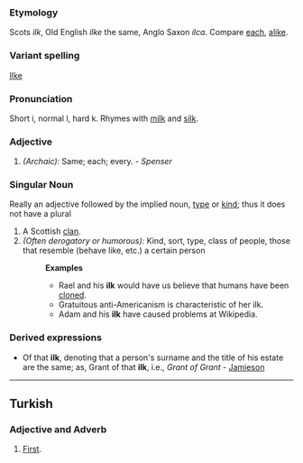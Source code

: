 ===Etymology===
Scots ''ilk'', Old English ''ilke'' the same, Anglo Saxon ''ilca''. Compare [[each]], [[alike]].
===Variant spelling===
[[Ilke]]
===Pronunciation===
Short i, normal l, hard k. Rhymes with [[milk]] and [[silk]].
===Adjective===
#''(Archaic):'' Same; each; every. - ''Spenser'' 
===Singular Noun===
Really an adjective followed by the implied noun, [[type]] or [[kind]]; thus it does not have a plural
# A Scottish [[clan]].
#''(Often derogatory or humorous):'' Kind, sort, type, class of people, those that resemble (behave like, etc.) a certain person
#:'''Examples'''
#:*Rael and his '''ilk''' would have us believe that humans have been [[clone]]d. 
#:*Gratuitous anti-Americanism is characteristic of her ilk.
#:*Adam and his '''ilk''' have caused problems at Wikipedia.


===Derived expressions===
*Of that '''ilk''', denoting that a person's surname and the title of his estate are the same; as, Grant of that '''ilk''', i.e., ''Grant of Grant'' - [[Jamieson]]
----
==Turkish==
===Adjective and Adverb===
#[[First]].